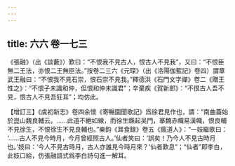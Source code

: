 ```yaml
---
---
---
```

title: 六六 卷一七三
---




《張融》（出《談藪》）歎曰：“不恨我不見古人，恨古人不見我”，又曰：“不恨臣無二王法，亦恨二王無臣法。”按卷二三六《元琛》（出《洛陽伽藍記》卷四）謂章武王融曰：“不恨我不見石崇，恨石崇不見我。”釋德洪《石門文字禪》卷二《贈王性之》：“不恨子未識和仲，但恨和仲未識君”；辛棄疾《賀新郎》：“不恨古人吾不見，恨古人不見吾狂耳”；均仿此。

【增訂三】《虞初新志》卷四余懷《寄暢園聞歌記》爲徐君見作也，謂：“南曲蓋始於崑山魏良輔云。……此道不絶如線，而徐生蹶起吴門，搴魏赤幟易漢幟，恨良輔不見徐生，不恨徐生不見良輔也。”樂鈞《耳食録》卷五《瘋道人》：“一妓繼歌曰： ‘……古人不見今時月，今月曾經照古人。’仙者笑曰：‘誤矣！乃今人不見古時月也。’妓曰：‘今人不見古時月，古人亦誰見今時月來？’仙者歎息”；“仙者”即李白，此妓口給，仿張融語式爲李白詩句進一解耳。